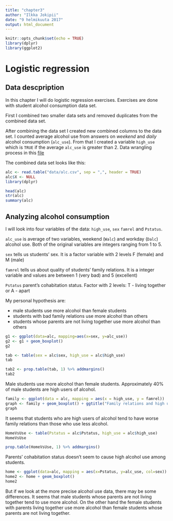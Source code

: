 ```yaml
---
title: "chapter3"
author: "Ilkka Jokipii"
date: "9 helmikuuta 2017"
output: html_document
---
```


```r
knitr::opts_chunk$set(echo = TRUE)
library(dplyr)
library(ggplot2)
```

# Logistic regression

## Data descpription

In this chapter I will do logistic regression exercises. Exercises are done with student alcohol consumption data set. 

First I combined two smaller data sets and removed duplicates from the combined data set. 

After combining the data set I created new combined columns to the data set. I counted average alcohol use from answers on *weekend* and *daily* alcohol consumption (`alc_use`). From that I created a variable `high_use` which is `TRUE` if the average `alc_use` is greater than 2. Data wrangling process in this [file](https://github.com/jokiilk/IODS-project/blob/master/data/create_alc.R)

The combined data set looks like this:

```r
alc <- read.table("data/alc.csv", sep = ",", header = TRUE)
alc$X <- NULL
library(dplyr)
```
```r
head(alc)
str(alc)
summary(alc)
```

## Analyzing alcohol consumption

<!-- The purpose of your analysis is to study the relationships between high/low alcohol consumption and some of the other variables in the data. To do this, choose 4 interesting variables in the data and for each of them, present your personal hypothesis about their relationships with alcohol consumption. (1 point) -->

I will look into four variables of the data: `high_use`, `sex` `famrel` and `Pstatus`. 

`alc_use` is average of two variables, weekend (`Walc`) and workday (`Dalc`) alcohol use. Both of the original variables are integers ranging from 1 to 5. 

`sex` tells us students' sex. It is a factor variable with 2 levels F (female) and M (male)

`famrel` tells us about quality of students' family relations. It is a integer variable and values are between 1 (very bad) and 5 (excellent)

`Pstatus` parent's cohabitation status. Factor with 2 levels: T - living together or A - apart 


My personal hypothesis are:

* male students use more alcohol than female students
* students with bad family relations use more alcohol than others
* students whose parents are not living together use more alcohol than others



<!-- Numerically and graphically explore the distributions of your chosen variables and their relationships with alcohol consumption (use for example cross-tabulations, bar plots and box plots). Comment on your findings and compare the results of your exploration to your previously stated hypotheses. (5 points) -->

```r
g1 <- ggplot(data=alc, mapping=aes(x=sex, y=alc_use))
g2 <- g1 + geom_boxplot()
g2


```

```r
tab <- table(sex = alc$sex, high_use = alc$high_use)
tab

tab2 <- prop.table(tab, 1) %>% addmargins()
tab2
```
Male students use more alcohol than female students. Approximately 40% of male students are high users of alcohol.


```r
family <- ggplot(data = alc, mapping = aes(x = high_use, y = famrel))
graph <- family + geom_boxplot() + ggtitle("Family relations and high use of alcohol")
graph
```

It seems that students who are high users of alcohol tend to have worse family relations than those who use less alcohol. 


```r
HomeVsUse <- table(Pstatus = alc$Pstatus, high_use = alc$high_use)
HomeVsUse
```

```r
prop.table(HomeVsUse, 1) %>% addmargins()

```

Parents' cohabitation status doesn't seem to cause high alcohol use among students.

```r
home <- ggplot(data=alc, mapping = aes(x=Pstatus, y=alc_use, col=sex))
home2 <- home + geom_boxplot()
home2
```
But if we look at the more precise alcohol use data, there may be some differences. It seems that male students whose parents are not living together tend to use more alcohol. On the other hand the female students with parents living together use more alcohol than female students whose parents are not living together.


<!-- Use logistic regression to statistically explore the relationship between your chosen variables and the binary high/low alcohol consumption variable as the target variable. Present and interpret a summary of the fitted model. Present and interpret the coefficients of the model as odds ratios and provide confidence intervals for them. Interpret the results and compare them to your previously stated hypothesis. Hint: If your model includes factor variables see for example the first answer of this stackexchange thread on how R treats and how you should interpret these variables in the model output (or use some other resource to study this). (5 points) -->

<!-- Using the variables which, according to your logistic regression model, had a statistical relationship with high/low alcohol consumption, explore the predictive power of you model. Provide a 2x2 cross tabulation of predictions versus the actual values and optionally display a graphic visualizing both the actual values and the predictions. Compute the total proportion of inaccurately classified individuals (= the training error) and comment on all the results. Compare the performance of the model with performance achieved by some simple guessing strategy. (3 points) -->









